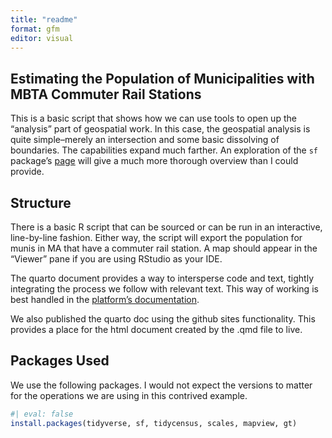 ```yaml
---
title: "readme"
format: gfm
editor: visual
---
```


## Estimating the Population of Municipalities with MBTA Commuter Rail Stations

This is a basic script that shows how we can use tools to open up the "analysis" part of geospatial work. In this case, the geospatial analysis is quite simple--merely an intersection and some basic dissolving of boundaries. The capabilities expand much farther. An exploration of the `sf` package's [page](https://r-spatial.github.io/sf/) will give a much more thorough overview than I could provide.

## Structure

There is a basic R script that can be sourced or can be run in an interactive, line-by-line fashion. Either way, the script will export the population for munis in MA that have a commuter rail station. A map should appear in the "Viewer" pane if you are using RStudio as your IDE.

The quarto document provides a way to intersperse code and text, tightly integrating the process we follow with relevant text. This way of working is best handled in the [platform's documentation](https://quarto.org/).

We also published the quarto doc using the github sites functionality. This provides a place for the html document created by the .qmd file to live.

## Packages Used

We use the following packages. I would not expect the versions to matter for the operations we are using in this contrived example.

```r
#| eval: false
install.packages(tidyverse, sf, tidycensus, scales, mapview, gt)
```
